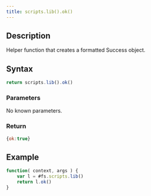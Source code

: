 ```yaml
---
title: scripts.lib().ok()
---
```


## Description

Helper function that creates a formatted Success object.

## Syntax

```js
return scripts.lib().ok()
```

### Parameters

No known parameters.

### Return

```js
{ok:true}
```

## Example

```js
function( context, args ) {
    var l = #fs.scripts.lib()
    return l.ok()
}
```
